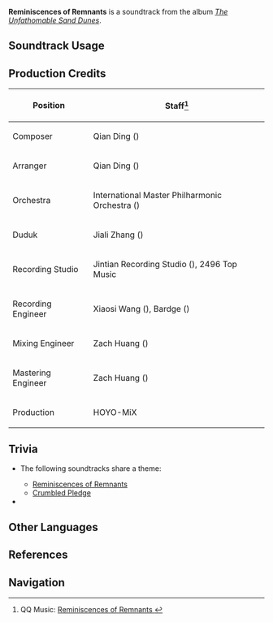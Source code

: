 {{Soundtrack Infobox
|image          = The Unfathomable Sand Dunes.png
|album          = The Unfathomable Sand Dunes
|disc           = 2
|number         = 62
|featured       =
|featured2      =
|featured3      =
|featured_disc  =
|featured_disc2 =
|featured_disc3 =
|youtube_id     = 2CU6sKZvi1s
|spotify_id     = 7DDaj4WQWPWydgzffAm7IU
|previous       = Distant Retrospection
|next           = Land of Hidden Depths
}}
'''Reminiscences of Remnants''' is a soundtrack from the album ''[[The Unfathomable Sand Dunes]]''.

==Soundtrack Usage==
{{Soundtrack Usage
|quest    = 
|location = Hypostyle Desert//ruins;;Abdju Pit//ruins;;Lamb-Devourer Rock//ruins;;Temple of Silence (Instance)
|domain   = Altar of Mirages;;Fane of Panjvahe;;City of the Deceased;;Red Desert Threshold;;Court of Desolation;;Mysterious Ruins;;Bygone Glories Passed
|eventgameplay = Misty Dungeon/2022-12-09
}}

==Production Credits==
{| class="wikitable"
! Position
! Staff<ref>QQ Music: [https://y.qq.com/n/ryqq/songDetail/002qtH4w3mqOSn Reminiscences of Remnants {{zh|遗甃轸念}}]</ref>
|-
! Composer
| Qian Ding ({{zh|丁谦}})
|-
! Arranger
| Qian Ding ({{zh|丁谦}})
|-
! Orchestra
| International Master Philharmonic Orchestra ({{zh|国际首席爱乐乐团}})
|-
! Duduk
| Jiali Zhang ({{zh|张佳理}})
|-
! Recording Studio
| Jintian Recording Studio ({{zh|金田录音棚}}), 2496 Top Music
|-
! Recording Engineer
| Xiaosi Wang ({{zh|王小四}}), Bardge ({{zh|麻锅}})
|-
! Mixing Engineer
| Zach Huang ({{zh|黄巍}})
|-
! Mastering Engineer
| Zach Huang ({{zh|黄巍}})
|-
! Production
| HOYO-MiX
|}
<!--
==Gallery==
<gallery>
</gallery>
-->

==Trivia==
* <section begin="DeshretRuinsTheme" />The following soundtracks share a theme:
** [[Reminiscences of Remnants]]
** [[Crumbled Pledge]] <section end="DeshretRuinsTheme" />
* {{Transclude|Smoldering Glow|DeshretRuinsLeitmotif1|section=1}}

==Other Languages==
{{Other Languages
|en      = Reminiscences of Remnants
|zhs     = 遗甃轸念
|zhs_rm  = Yízhòu Zhěnniàn
|zht     = 遺甃軫念
|zht_rm  = Yízhòu Zhěnniàn
|zh_tl   = Sorrowful Longings of an Abandoned Wall
|ja      = 旧壁への追慕
|ja_rm   = Kyuuheki he no Tsuibo{{assumed}}
|ja_tl   = 
}}

==References==
{{Reflist}}

==Navigation==
{{Soundtrack Navbox|The Unfathomable Sand Dunes}}